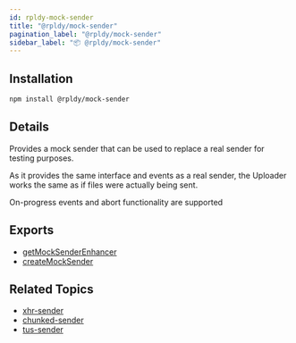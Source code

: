 ```yaml
---
id: rpldy-mock-sender
title: "@rpldy/mock-sender"
pagination_label: "@rpldy/mock-sender"
sidebar_label: "📦 @rpldy/mock-sender"
---
```


## Installation

```bash npm2yarn
npm install @rpldy/mock-sender
```

## Details

Provides a mock sender that can be used to replace a real sender for testing purposes.

As it provides the same interface and events as a real sender,
the Uploader works the same as if files were actually being sent.

On-progress events and abort functionality are supported

## Exports

* [getMockSenderEnhancer](../api/enhancers/getMockSenderEnhancer)
* [createMockSender](../api/senders/mockSender)

## Related Topics

* [xhr-sender](rpldy-sender)
* [chunked-sender](rpldy-chunked-sender)
* [tus-sender](rpldy-tus-sender)


